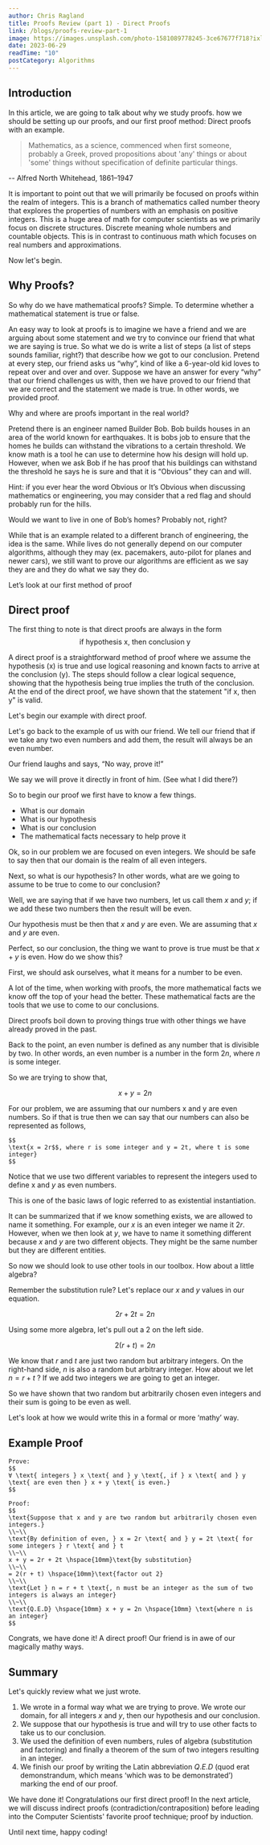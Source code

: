 ```yaml
---
author: Chris Ragland
title: Proofs Review (part 1) - Direct Proofs
link: /blogs/proofs-review-part-1
image: https://images.unsplash.com/photo-1581089778245-3ce67677f718?ixlib=rb-4.0.3&ixid=M3wxMjA3fDB8MHxwaG90by1wYWdlfHx8fGVufDB8fHx8fA%3D%3D&auto=format&fit=crop&w=1170&q=80
date: 2023-06-29
readTime: "10"
postCategory: Algorithms
---
```


## Introduction

In this article, we are going to talk about why we study proofs. how we should be setting up our proofs, and our first proof method: Direct proofs with an example.

> Mathematics, as a science, commenced when first someone, probably a Greek, proved propositions about 'any' things or about 'some' things without specification of definite particular things.

-- Alfred North Whitehead, 1861–1947

It is important to point out that we will primarily be focused on proofs within the realm of integers. This is a branch of mathematics called number theory that explores the properties of numbers with an emphasis on positive integers. This is a huge area of math for computer scientists as we primarily focus on discrete structures. Discrete meaning whole numbers and countable objects. This is in contrast to continuous math which focuses on real numbers and approximations.

Now let's begin.

## Why Proofs?

So why do we have mathematical proofs? Simple. To determine whether a mathematical statement is true or false.

An easy way to look at proofs is to imagine we have a friend and we are arguing about some statement and we try to convince our friend that what we are saying is true. So what we do is write a list of steps (a list of steps sounds familiar, right?) that describe how we got to our conclusion. Pretend at every step, our friend asks us “why”, kind of like a 6-year-old kid loves to repeat over and over and over. Suppose we have an answer for every “why” that our friend challenges us with, then we have proved to our friend that we are correct and the statement we made is true. In other words, we provided proof.

Why and where are proofs important in the real world?

Pretend there is an engineer named Builder Bob. Bob builds houses in an area of the world known for earthquakes. It is bobs job to ensure that the homes he builds can withstand the vibrations to a certain threshold. We know math is a tool he can use to determine how his design will hold up. However, when we ask Bob if he has proof that his buildings can withstand the threshold he says he is sure and that it is “Obvious” they can and will.

Hint: if you ever hear the word Obvious or It’s Obvious when discussing mathematics or engineering, you may consider that a red flag and should probably run for the hills.

Would we want to live in one of Bob’s homes? Probably not, right?

While that is an example related to a different branch of engineering, the idea is the same. While lives do not generally depend on our computer algorithms, although they may (ex. pacemakers, auto-pilot for planes and newer cars), we still want to prove our algorithms are efficient as we say they are and they do what we say they do.

Let’s look at our first method of proof 

## Direct proof

The first thing to note is that direct proofs are always in the form 
$$
\text{if hypothesis x, then conclusion y}
$$

A direct proof is a straightforward method of proof where we assume the hypothesis (x) is true and use logical reasoning and known facts to arrive at the conclusion (y). The steps should follow a clear logical sequence, showing that the hypothesis being true implies the truth of the conclusion. At the end of the direct proof, we have shown that the statement "if x, then y" is valid.

Let's begin our example with direct proof.

Let's go back to the example of us with our friend. We tell our friend that if we take any two even numbers and add them, the result will always be an even number.

Our friend laughs and says, “No way, prove it!”

We say we will prove it directly in front of him. (See what I did there?)

So to begin our proof we first have to know a few things.

- What is our domain
- What is our hypothesis 
- What is our conclusion
- The mathematical facts necessary to help prove it

Ok, so in our problem we are focused on even integers. We should be safe to say then that our domain is the realm of all even integers.

Next, so what is our hypothesis? In other words, what are we going to assume to be true to come to our conclusion?

Well, we are saying that if we have two numbers, let us call them $x$ and $y$; if we add these two numbers then the result will be even.

Our hypothesis must be then that $x$ and $y$ are even. We are assuming that $x$ and $y$ are even. 

Perfect, so our conclusion, the thing we want to prove is true must be that $x + y$ is even. How do we show this?

First, we should ask ourselves, what it means for a number to be even.

A lot of the time, when working with proofs, the more mathematical facts we know off the top of your head the better. These mathematical facts are the tools that we use to come to our conclusions.

Direct proofs boil down to proving things true with other things we have already proved in the past.

Back to the point, an even number is defined as any number that is divisible by two. In other words, an even number is a number in the form $2n$, where $n$ is some integer.

So we are trying to show that,

$$
x + y = 2n
$$

For our problem, we are assuming that our numbers x and y are even numbers. So if that is true then we can say that our numbers can also be represented as follows,

```
$$
\text{x = 2r$$, where r is some integer and y = 2t, where t is some integer}
$$
```

Notice that we use two different variables to represent the integers used to define x and $y$ as even numbers.

This is one of the basic laws of logic referred to as existential instantiation.

It can be summarized that if we know something exists, we are allowed to name it something. For example, our $x$ is an even integer we name it $2r$. However, when we then look at $y$, we have to name it something different because $x$ and $y$ are two different objects. They might be the same number but they are different entities.

So now we should look to use other tools in our toolbox. How about a little algebra?

Remember the substitution rule? Let's replace our $x$ and $y$ values in our equation.

$$
2r+2t=2n
$$

Using some more algebra, let's pull out a $2$ on the left side.

$$
2(r+t)=2n
$$

We know that $r$ and $t$ are just two random but arbitrary integers. On the right-hand side, $n$ is also a random but arbitrary integer. How about we let $n = r + t$ ? If we add two integers we are going to get an integer. 

So we have shown that two random but arbitrarily chosen even integers and their sum is going to be even as well. 

Let's look at how we would write this in a formal or more ‘mathy’ way.

## Example Proof
```
Prove:
$$
∀ \text{ integers } x \text{ and } y \text{, if } x \text{ and } y \text{ are even then } x + y \text{ is even.}
$$

Proof:
$$
\text{Suppose that x and y are two random but arbitrarily chosen even integers.}
\\~\\
\text{By definition of even, } x = 2r \text{ and } y = 2t \text{ for some integers } r \text{ and } t
\\~\\
x + y = 2r + 2t \hspace{10mm}\text{by substitution}
\\~\\
= 2(r + t) \hspace{10mm}\text{factor out 2}
\\~\\
\text{Let } n = r + t \text{, n must be an integer as the sum of two integers is always an integer}
\\~\\
\text{Q.E.D} \hspace{10mm} x + y = 2n \hspace{10mm} \text{where n is an integer}
$$
```

Congrats, we have done it! A direct proof! Our friend is in awe of our magically mathy ways.

## Summary

Let's quickly review what we just wrote. 

1. We wrote in a formal way what we are trying to prove. We wrote our domain, for all integers $x$ and $y$, then our hypothesis and our conclusion. 
2. We suppose that our hypothesis is true and will try to use other facts to take us to our conclusion.
3. We used the definition of even numbers, rules of algebra (substitution and factoring) and finally a theorem of the sum of two integers resulting in an integer. 
4. We finish our proof by writing the Latin abbreviation $Q.E.D$ (quod erat demonstrandum, which means ‘which was to be demonstrated’) marking the end of our proof. 

We have done it! Congratulations our first direct proof! In the next article, we will discuss indirect proofs (contradiction/contraposition) before leading into the Computer Scientists' favorite proof technique; proof by induction.

Until next time, happy coding!

